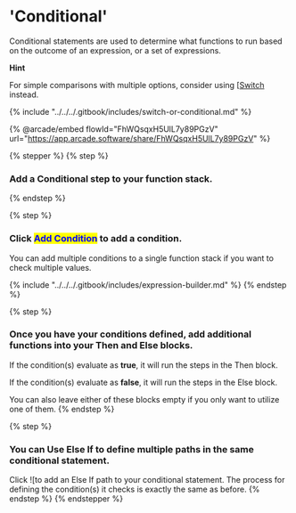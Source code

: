 # 'Conditional'

Conditional statements are used to determine what functions to run based on the outcome of an expression, or a set of expressions.

<Success>

**Hint**

For simple comparisons with multiple options, consider using [[Switch](switch.mdx) instead.

</Success>

{% include "../../../.gitbook/includes/switch-or-conditional.md" %}

{% @arcade/embed flowId="FhWQsqxH5UlL7y89PGzV" url="https://app.arcade.software/share/FhWQsqxH5UlL7y89PGzV" %}

{% stepper %}
{% step %}
### Add a Conditional step to your function stack.


{% endstep %}

{% step %}
### Click <mark style="color:blue;">Add Condition</mark> to add a condition.

You can add multiple conditions to a single function stack if you want to check multiple values.

{% include "../../../.gitbook/includes/expression-builder.md" %}
{% endstep %}

{% step %}
### Once you have your conditions defined, add additional functions into your Then and Else blocks.

If the condition(s) evaluate as **true**, it will run the steps in the Then block.

If the condition(s) evaluate as **false**, it will run the steps in the Else block.

You can also leave either of these blocks empty if you only want to utilize one of them.
{% endstep %}

{% step %}
### You can Use Else If to define multiple paths in the same conditional statement.

Click ![[](<../../../.gitbook/assets/CleanShot 2025-03-07 at 16.17.46.png>)to add an Else If path to your conditional statement. The process for defining the condition(s) it checks is exactly the same as before.
{% endstep %}
{% endstepper %}